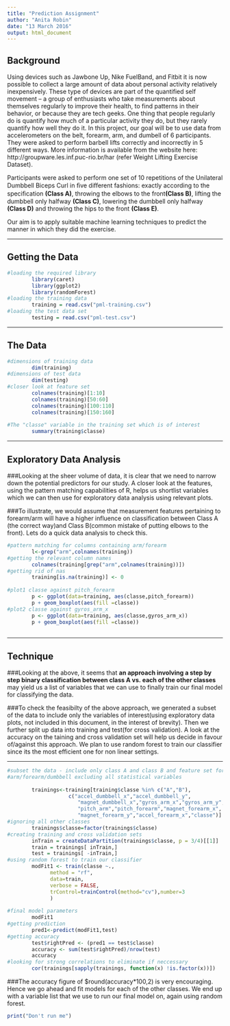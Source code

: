 ```yaml
---
title: "Prediction Assignment"
author: "Anita Robin"
date: "13 March 2016"
output: html_document
---
```




## Background

Using devices such as Jawbone Up, Nike FuelBand, and Fitbit it is now possible to collect a large amount of data about personal activity relatively inexpensively. These type of devices are part of the quantified self movement – a group of enthusiasts who take measurements about themselves regularly to improve their health, to find patterns in their behavior, or because they are tech geeks. One thing that people regularly do is quantify how much of a particular activity they do, but they rarely quantify how well they do it. In this project, our goal will be to use data from accelerometers on the belt, forearm, arm, and dumbell of 6 participants. They were asked to perform barbell lifts correctly and incorrectly in 5 different ways. More information is available from the website here: http://groupware.les.inf.puc-rio.br/har (refer Weight Lifting Exercise Dataset).

Participants were asked to perform one set of 10 repetitions of the Unilateral Dumbbell Biceps Curl in ﬁve diﬀerent fashions: exactly according to the speciﬁcation **(Class A)**, throwing the elbows to the front**(Class B)**, lifting the dumbbell only halfway **(Class C)**, lowering the dumbbell only halfway **(Class D)** and throwing the hips to the front **(Class E)**. 

Our aim is to apply suitable machine learning techniques to predict the manner in which they did the exercise. 

---

## Getting the Data


```r
#loading the required library
        library(caret)
        library(ggplot2)
        library(randomForest)
#loading the training data
        training = read.csv("pml-training.csv")
#loading the test data set
        testing = read.csv("pml-test.csv")
```

---

## The Data

```r

#dimensions of training data
        dim(training)
#dimensions of test data
        dim(testing)
#closer look at feature set
        colnames(training)[1:10]
        colnames(training)[50:60]
        colnames(training)[100:110]
        colnames(training)[150:160]
        
#The "classe" variable in the training set which is of interest
        summary(training$classe)
```
---

## Exploratory Data Analysis

###Looking at the sheer volume of data, it is clear that we need to narrow down the potential predictors for our study. A closer look at the features, using the pattern matching capabilities of R, helps us shortlist variables which we can then use for exploratory data analysis using relevant plots.
 
###To illustrate, we would assume that measurement features pertaining to forearm/arm will have a higher influence on classification between Class A (the correct way)and Class B(common mistake of putting elbows to the front). Lets do a quick data analysis to check this.

```r
#pattern matching for columns containing arm/forearm
        l<-grep("arm",colnames(training))
#getting the relevant column names
        colnames(training[grep("arm",colnames(training))])
#getting rid of nas        
        training[is.na(training)] <- 0
        
#plot1 classe against pitch_forearm
        p <- ggplot(data=training, aes(classe,pitch_forearm))
        p + geom_boxplot(aes(fill =classe))
#plot2 classe against gyros_arm_x
        p <- ggplot(data=training, aes(classe,gyros_arm_x))
        p + geom_boxplot(aes(fill =classe))
        
```

---

## Technique

###Looking at the above, it seems that **an approach involving a step by step binary classification between class A vs. each of the other classes ** may yield us a list of variables that we can use to finally train our final model for classifying the data.

###To check the feasibilty of the above approach, we generated a subset of the data to include only the variables of interest(using exploratory data plots, not included in this document, in the interest of brevity). Then we further split up data into training and test(for cross validation). A look at the accuracy on the taining and cross validation set will help us decide in favour of/against this approach. We plan to use random forest to train our classifier since its the most efficient one for non linear settings. 

---

```r
#subset the data - include only class A and class B and feature set for 
#arm/forearm/dumbbell excluding all statistical variables
        
        trainings<-training[training$classe %in% c("A","B"),
                    c("accel_dumbbell_x","accel_dumbbell_y",
                       "magnet_dumbbell_x","gyros_arm_x","gyros_arm_y",
                       "pitch_arm","pitch_forearm","magnet_forearm_x",
                       "magnet_forearm_y","accel_forearm_x","classe")]
#ignoring all other classes
        trainings$classe=factor(trainings$classe)
#creating training and cross validation sets
        inTrain = createDataPartition(trainings$classe, p = 3/4)[[1]]
        train = trainings[ inTrain,]
        test = trainings[ -inTrain,]
#using random forest to train our classifier
        modFit1 <- train(classe ~., 
              method = "rf",
              data=train,
              verbose = FALSE,
              trControl=trainControl(method="cv"),number=3
              )
        
#final model parameters
        modFit1     
#getting prediction 
        pred1<-predict(modFit1,test)
#getting accuracy
        test$rightPred <- (pred1 == test$classe) 
        accuracy <- sum(test$rightPred)/nrow(test)
        accuracy
#looking for strong correlations to eliminate if neccessary
        cor(trainings[sapply(trainings, function(x) !is.factor(x))])

```
###The accuracy figure of $round(accuracy*100,2) is very encouraging. Hence we go ahead and fit models for each of the other classes. We end up with a variable list that we use to run our final model on, again using random forest.

```r
print("Don't run me")
```